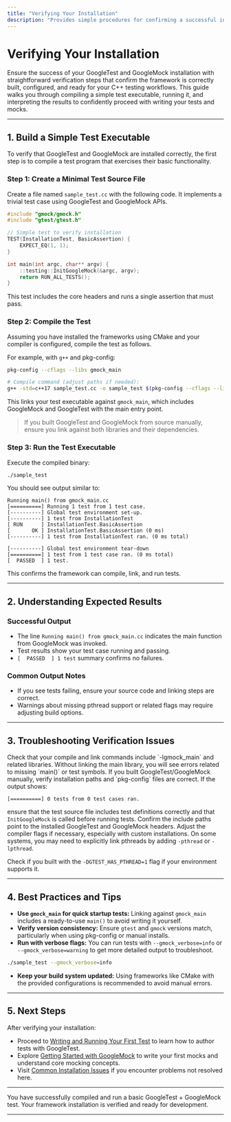 ```yaml
---
title: "Verifying Your Installation"
description: "Provides simple procedures for confirming a successful install and configuration, including expected compilation and runtime results, as well as where to look for errors or misconfigurations."
---
```


# Verifying Your Installation

Ensure the success of your GoogleTest and GoogleMock installation with straightforward verification steps that confirm the framework is correctly built, configured, and ready for your C++ testing workflows. This guide walks you through compiling a simple test executable, running it, and interpreting the results to confidently proceed with writing your tests and mocks.

---

## 1. Build a Simple Test Executable

To verify that GoogleTest and GoogleMock are installed correctly, the first step is to compile a test program that exercises their basic functionality.

### Step 1: Create a Minimal Test Source File

Create a file named `sample_test.cc` with the following code. It implements a trivial test case using GoogleTest and GoogleMock APIs.

```cpp
#include "gmock/gmock.h"
#include "gtest/gtest.h"

// Simple test to verify installation
TEST(InstallationTest, BasicAssertion) {
    EXPECT_EQ(1, 1);
}

int main(int argc, char** argv) {
    ::testing::InitGoogleMock(&argc, argv);
    return RUN_ALL_TESTS();
}
```

This test includes the core headers and runs a single assertion that must pass.

### Step 2: Compile the Test

Assuming you have installed the frameworks using CMake and your compiler is configured, compile the test as follows.

For example, with `g++` and pkg-config:

```sh
pkg-config --cflags --libs gmock_main

# Compile command (adjust paths if needed):
g++ -std=c++17 sample_test.cc -o sample_test $(pkg-config --cflags --libs gmock_main)
```

This links your test executable against `gmock_main`, which includes GoogleMock and GoogleTest with the main entry point.

> If you built GoogleTest and GoogleMock from source manually, ensure you link against both libraries and their dependencies.

### Step 3: Run the Test Executable

Execute the compiled binary:

```sh
./sample_test
```

You should see output similar to:

```
Running main() from gmock_main.cc
[==========] Running 1 test from 1 test case.
[----------] Global test environment set-up.
[----------] 1 test from InstallationTest
[ RUN      ] InstallationTest.BasicAssertion
[       OK ] InstallationTest.BasicAssertion (0 ms)
[----------] 1 test from InstallationTest ran. (0 ms total)

[----------] Global test environment tear-down
[==========] 1 test from 1 test case ran. (0 ms total)
[  PASSED  ] 1 test.
```

This confirms the framework can compile, link, and run tests.

---

## 2. Understanding Expected Results

### Successful Output

- The line `Running main() from gmock_main.cc` indicates the main function from GoogleMock was invoked.
- Test results show your test case running and passing.
- `[  PASSED  ] 1 test` summary confirms no failures.

### Common Output Notes

- If you see tests failing, ensure your source code and linking steps are correct.
- Warnings about missing pthread support or related flags may require adjusting build options.

---

## 3. Troubleshooting Verification Issues

<AccordionGroup title="Common Issues in Installation Verification">
<Accordion title="Linker Errors or Missing Symbols">
Check that your compile and link commands include `-lgmock_main` and related libraries. Without linking the main library, you will see errors related to missing `main()` or test symbols.

<Note>
If you built GoogleTest/GoogleMock manually, verify installation paths and `pkg-config` files are correct.
</Note>
</Accordion>
<Accordion title="Test Executable Runs but Finds No Tests">
If the output shows:

```
[==========] 0 tests from 0 test cases ran.
```

ensure that the test source file includes test definitions correctly and that `InitGoogleMock` is called before running tests.
</Accordion>
<Accordion title="Build Fails Due to Missing Headers or Libraries">
Confirm the include paths point to the installed GoogleTest and GoogleMock headers. Adjust the compiler flags if necessary, especially with custom installations.
</Accordion>
<Accordion title="Multi-threading or Pthread Issues">
On some systems, you may need to explicitly link pthreads by adding `-pthread` or `-lpthread`.

Check if you built with the `-DGTEST_HAS_PTHREAD=1` flag if your environment supports it.
</Accordion>
</AccordionGroup>

---

## 4. Best Practices and Tips

- **Use `gmock_main` for quick startup tests:** Linking against `gmock_main` includes a ready-to-use `main()` to avoid writing it yourself.
- **Verify version consistency:** Ensure `gtest` and `gmock` versions match, particularly when using pkg-config or manual installs.
- **Run with verbose flags:** You can run tests with `--gmock_verbose=info` or `--gmock_verbose=warning` to get more detailed output to troubleshoot.

```sh
./sample_test --gmock_verbose=info
```

- **Keep your build system updated:** Using frameworks like CMake with the provided configurations is recommended to avoid manual errors.

---

## 5. Next Steps

After verifying your installation:

- Proceed to [Writing and Running Your First Test](/getting_started/first_test_and_validation/writing_first_test) to learn how to author tests with GoogleTest.
- Explore [Getting Started with GoogleMock](/getting_started/first_test_and_validation/using_googlemock_basics) to write your first mocks and understand core mocking concepts.
- Visit [Common Installation Issues](/getting_started/troubleshooting/common_install_issues) if you encounter problems not resolved here.

---

<Check>
You have successfully compiled and run a basic GoogleTest + GoogleMock test.
Your framework installation is verified and ready for development.
</Check>

---